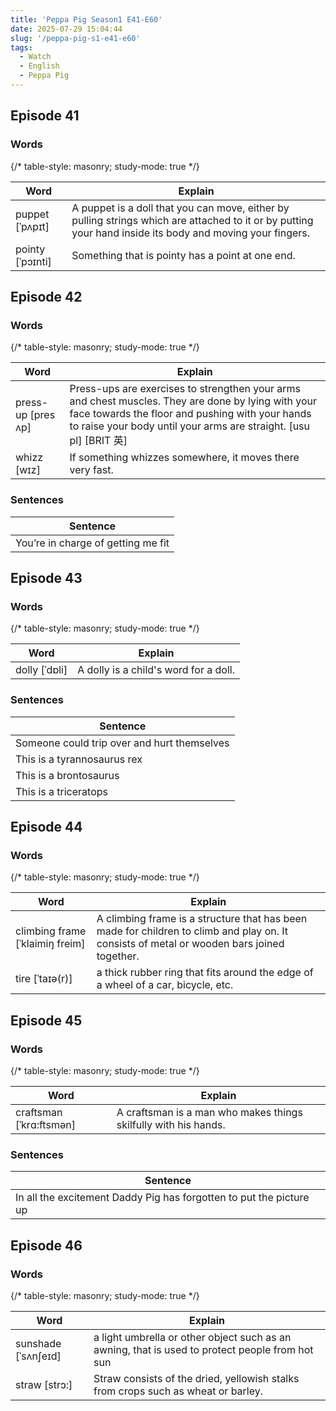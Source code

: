 ```yaml
---
title: 'Peppa Pig Season1 E41-E60'
date: 2025-07-29 15:04:44
slug: '/peppa-pig-s1-e41-e60'
tags:
  - Watch
  - English
  - Peppa Pig
---
```


## Episode 41

### Words

{/* table-style: masonry; study-mode: true */}

| Word             | Explain                                                                                                                                                   |
| ---------------- | --------------------------------------------------------------------------------------------------------------------------------------------------------- |
| puppet [ˈpʌpɪt]  | A puppet is a doll that you can move, either by pulling strings which are attached to it or by putting your hand inside its body and moving your fingers. |
| pointy [ˈpɔɪnti] | Something that is pointy has a point at one end.                                                                                                          |

## Episode 42

### Words

{/* table-style: masonry; study-mode: true */}

| Word               | Explain                                                                                                                                                                                                                    |
| ------------------ | -------------------------------------------------------------------------------------------------------------------------------------------------------------------------------------------------------------------------- |
| press-up [pres ʌp] | Press-ups are exercises to strengthen your arms and chest muscles. They are done by lying with your face towards the floor and pushing with your hands to raise your body until your arms are straight. [usu pl] [BRIT 英] |
| whizz [wɪz]        | If something whizzes somewhere, it moves there very fast.                                                                                                                                                                  |

### Sentences

| Sentence                           |
| ---------------------------------- |
| You’re in charge of getting me fit |

## Episode 43

### Words

{/* table-style: masonry; study-mode: true */}

| Word          | Explain                               |
| ------------- | ------------------------------------- |
| dolly [ˈdɒli] | A dolly is a child's word for a doll. |

### Sentences

| Sentence                                    |
| ------------------------------------------- |
| Someone could trip over and hurt themselves |
| This is a tyrannosaurus rex                 |
| This is a brontosaurus                      |
| This is a triceratops                       |

## Episode 44

### Words

{/* table-style: masonry; study-mode: true */}

| Word                            | Explain                                                                                                                                    |
| ------------------------------- | ------------------------------------------------------------------------------------------------------------------------------------------ |
| climbing frame [ˈklaimiŋ freim] | A climbing frame is a structure that has been made for children to climb and play on. It consists of metal or wooden bars joined together. |
| tire [ˈtaɪə(r)]                 | a thick rubber ring that fits around the edge of a wheel of a car, bicycle, etc.                                                           |

## Episode 45

### Words

{/* table-style: masonry; study-mode: true */}

| Word                    | Explain                                                         |
| ----------------------- | --------------------------------------------------------------- |
| craftsman [ˈkrɑ:ftsmən] | A craftsman is a man who makes things skilfully with his hands. |

### Sentences

| Sentence                                                            |
| ------------------------------------------------------------------- |
| In all the excitement Daddy Pig has forgotten to put the picture up |

## Episode 46

### Words

{/* table-style: masonry; study-mode: true */}

| Word                | Explain                                                                                         |
| ------------------- | ----------------------------------------------------------------------------------------------- |
| sunshade [ˈsʌnʃeɪd] | a light umbrella or other object such as an awning, that is used to protect people from hot sun |
| straw [strɔ:]       | Straw consists of the dried, yellowish stalks from crops such as wheat or barley.               |
